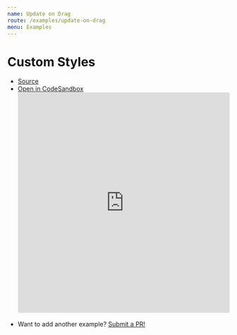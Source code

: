 ```yaml
---
name: Update on Drag
route: /examples/update-on-drag
menu: Examples
---
```


# Custom Styles


- [Source](https://github.com/tanstack/react-ranger/tree/master/examples/update-on-drag)
- [Open in CodeSandbox](https://codesandbox.io/s/github/tanstack/react-ranger/tree/master/examples/update-on-drag)
  <iframe
    src="https://codesandbox.io/s/github/tannerlinsley/react-ranger/tree/master/examples/update-on-drag?autoresize=1&fontsize=14&module=%2Fsrc%2FApp.js&theme=dark"
    style="width:100%; height:500px; border:0; border-radius: 4px; overflow:hidden;"
    title="tanstack/react-ranger: update-on-drag"
    allow="geolocation; microphone; camera; midi; vr; accelerometer; gyroscope; payment; ambient-light-sensor; encrypted-media; usb"
    sandbox="allow-modals allow-forms allow-popups allow-scripts allow-same-origin"
  ></iframe>

* Want to add another example? [Submit a PR!](https://github.com/tanstack/react-ranger/compare)
